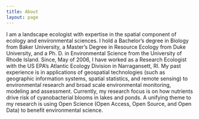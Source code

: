 ```yaml
---
title: About
layout: page
---
```

I am a landscape ecologist with expertise in the spatial component of ecology and environmental sciences. I hold a Bachelor's degree in Biology from Baker University, a Master's Degree in Resource Ecology from Duke University, and a Ph. D. in Environmental Science from the University of Rhode Island. Since, May of 2006, I have worked as a Research Ecologist with the US EPA's Atlantic Ecology Division in Narragansett, RI.  My past experience is in applications of geospatial technologies (such as geographic information systems, spatial statistics, and remote sensing) to environmental research and broad scale environmental monitoring, modeling and assessment.  Currently, my research focus is on how nutrients drive risk of cyanobacterial blooms in lakes and ponds.  A unifying theme to my research is using Open Science (Open Access, Open Source, and Open Data) to benefit environmental science.
